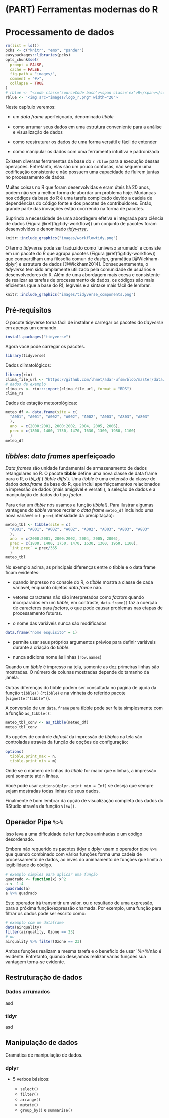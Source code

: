 # (PART) Ferramentas modernas do R {-}


# Processamento de dados {#data-wrangle}

```r
rm(list = ls())
pcks <- c("knitr", "emo", "pander") 
easypackages::libraries(pcks)
opts_chunk$set(
  prompt = FALSE,
  cache = FALSE,
  fig.path = "images/",
  comment = "#>",
  collapse = TRUE
)
# rblue <- "<code class='sourceCode bash'><span class='ex'>R</span></code>"
rblue <- '<img src="images/logo_r.png" width="20">'
```

Neste capítulo veremos:

- um *data frame* aperfeiçoado, denominado *tibble*

- como arrumar seus dados em uma estrutura conveniente para a análise e visualização de dados

- como reestruturar os dados de uma forma versátil e fácil de entender

- como manipular os dados com uma ferramenta intuitiva e padronizada

Existem diversas ferramentas da base do `r rblue` para a execução dessas operações. Entretanto, elas são um pouco confusas, não seguem uma codificação consistente e não possuem uma capacidade de fluirem juntas no processamento de dados. 

Muitas coisas no R que foram desenvolvidas e eram úteis há 20 anos, podem não ser a melhor forma de abordar um problema hoje. Mudanças nos códigos da base do R é uma tarefa complicado devido a cadeia de dependências do código fonte e dos pacotes de contribuidores. Então, grande parte das inovações estão ocorrendo na forma de pacotes.

Suprindo a necessidade de uma abordagem efetiva e integrada para ciência de dados (Figura \@ref(fig:tidy-workflow)) um conjunto de pacotes foram desenvolvidos e denominado [*tidyverse*](https://www.tidyverse.org/).



```r
knitr::include_graphics("images/workflowtidy.png")
```

O termo *tidyverse* pode ser traduzido como 'universo arrumado' e consiste em um pacote do R que agrupa pacotes (Figura \@ref(fig:tidy-workflow)) que compartilham uma filosofia comun de *design*, gramática [@Wickham-dplyr] e estrutura de dados [@Wickham2014]. Consequentemente, o *tidyverse* tem sido amplamente utilizado pela comunidade de usuários e desenvolvedores do R. Além de uma abordagem mais coesa e consistente de realizar as tarefas de processamento de dados, os códigos são mais eficientes (que a base do R), legíveis e a sintaxe mais fácil de lembrar.

```r
knitr::include_graphics("images/tidyverse_components.png")
```
  

## Pré-requisitos

O pacote tidyverse torna fácil de instalar e carregar os pacotes do *tidyverse* em apenas um comando.

```r
install.packages("tidyverse")
```

Agora você pode carregar os pacotes.

```r
library(tidyverse)
```

Dados climatológicos:

```r
library(rio)
clima_file_url <- "https://github.com/lhmet/adar-ufsm/blob/master/data/clima-rs.RDS?raw=true"
# dados de exemplo
clima_rs <- rio:::import(clima_file_url, format = "RDS")
clima_rs
```

Dados de estação meteorológicas:

```r
meteo_df <- data.frame(site = c(
  "A001", "A001", "A002", "A002", "A002", "A003", "A803", "A803"
  ),
  ano  = c(2000:2001, 2000:2002, 2004, 2005, 2006),
  prec = c(1800, 1400, 1750, 1470, 1630, 1300, 1950, 1100)
  )
meteo_df
```



## *tibbles*: *data frames* aperfeiçoado

*Data frames* são unidade fundamental de armazenamento de dados retangulares no R. O pacote **tibble** define uma nova classe de data frame para o R, o *tbl_df* ('*tibble diffs*'). Uma *tibble* é uma extensão da classe de dados *data.frame* da base do R, que inclui aperfeiçoamentos relacionados a impressão de dados (mais amigável e versátil), a seleção de dados e a manipulação de dados do tipo *factor*.

Para criar um *tibble* nós usamos a função *tibble()*. Para ilustrar algumas vantagens do *tibble* vamos recriar o *data frame* `meteo_df` incluindo uma nova variável `int prec`(intensidade da precipitação):

```r
meteo_tbl <- tibble(site = c(
  "A001", "A001", "A002", "A002", "A002", "A003", "A803", "A803"
  ),
  ano  = c(2000:2001, 2000:2002, 2004, 2005, 2006),
  prec = c(1800, 1400, 1750, 1470, 1630, 1300, 1950, 1100),
  `int prec` = prec/365
  )
meteo_tbl
```

No exemplo acima, as principais diferenças entre o tibble e o data frame ficam evidentes:

- quando impresso no console do R, o *tibble* mostra a classe de cada variável, enquanto objetos *data.frame* não.

- vetores caracteres não são interpretados como *factors* quando incorparados em um *tibble*, em contraste, `data.frame()` faz a coerção de caracteres para *factors*, o que pode causar problemas nas etapas de processamento futuras.

- o nome das variáveis nunca são modificados
```r
data.frame("nome esquisito" = 1)
```

- permite usar seus próprios argumentos prévios para definir variáveis durante a criação do *tibble*. 

- nunca adiciona nome às linhas (`row.names`)

Quando um *tibble* é impresso na tela, somente as dez primeiras linhas são mostradas. O número de colunas mostradas depende do tamanho da janela.

Outras diferenças do tibble podem ser consultada no página de ajuda da função `tibble()` (`?tibble`) e na vinheta do referido pacote (`vignette("tibble")`).

A conversão de um `data.frame` para tibble pode ser feita simplesmente com a função `as_tibble()`:
```r
meteo_tbl_conv <- as_tibble(meteo_df)
meteo_tbl_conv
```

As opções de controle *default* da impressão de *tibbles* na tela são controladas através da função de opções de configuração:

```r
options(
  tibble.print_max = n, 
  tibble.print_min = m)
```

Onde se o número de linhas do *tibble* for maior que `m` linhas, a impressão será somente até `n` linhas. 

Você pode usar `options(dplyr.print_min = Inf)` se deseja que sempre sejam mostradas todas linhas de seus dados.

Finalmente é bom lembrar da opção de visualização completa dos dados do RStudio através da função `View()`.

## Operador Pipe `%>%`


Isso leva a uma dificuldade de ler funções aninhadas e um código desordenado.

Embora não requerido os pacotes tidyr e dplyr usam o operador pipe `%>%` que quando combinado com vários funções forma uma cadeia de processamento de dados, ao invés do aninhamento de funções que limita a legibilidade do código. 

```r
# exemplo simples para aplicar uma função 
quadrado <- function(x) x^2
a <- 1:4
quadrado(a)
a %>% quadrado
```

Este operador irá transmitir um valor, ou o resultado de uma expressão, para a próxima função/expressão  chamada. Por exemplo, uma função para filtrar os dados pode ser escrito como:

```r
# exemplo com um dataframe
data(airquality)
filter(airquality, Ozone == 23)
# ou
airquality %>% filter(Ozone == 23)
```

Ambas funções realizam a mesma tarefa e o benefício de usar  `%>%'não é evidente. Entretanto, quando desejamos realizar várias funções sua vantagem torna-se evidente. 

## Restruturação de dados


### Dados arrumados

asd

### tidyr

asd

## Manipulação de dados

Gramática de manipulação de dados.

### dplyr

* 5 verbos básicos: 

  - `select()`
  - `filter()`
  - `arrange()`
  - `mutate()`
  - `group_by()` e `summarise()` 
